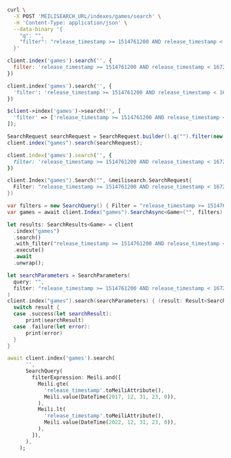 <CodeGroup>

```bash cURL
curl \
  -X POST 'MEILISEARCH_URL/indexes/games/search' \
  -H 'Content-Type: application/json' \
  --data-binary '{
    "q": "",
    "filter": "release_timestamp >= 1514761200 AND release_timestamp < 1672527600"
  }'
```


```javascript JS
client.index('games').search('', {
  filter: 'release_timestamp >= 1514761200 AND release_timestamp < 1672527600'
})
```


```python Python
client.index('games').search('', {
  'filter': 'release_timestamp >= 1514761200 AND release_timestamp < 1672527600'
})
```


```php PHP
$client->index('games')->search('', [
  'filter' => ['release_timestamp >= 1514761200 AND release_timestamp < 1672527600']
]);
```


```java Java
SearchRequest searchRequest = SearchRequest.builder().q("").filter(new String[] {"release_timestamp >= 1514761200 AND release_timestamp < 1672527600"}).build();
client.index("games").search(searchRequest);
```


```ruby Ruby
client.index('games').search('', {
  filter: 'release_timestamp >= 1514761200 AND release_timestamp < 1672527600'
})
```


```go Go
client.Index("games").Search("", &meilisearch.SearchRequest{
  Filter: "release_timestamp >= 1514761200 AND release_timestamp < 1672527600",
})
```


```csharp C#
var filters = new SearchQuery() { Filter = "release_timestamp >= 1514761200 AND release_timestamp < 1672527600" };
var games = await client.Index("games").SearchAsync<Game>("", filters);
```


```rust Rust
let results: SearchResults<Game> = client
  .index("games")
  .search()
  .with_filter("release_timestamp >= 1514761200 AND release_timestamp < 1672527600")
  .execute()
  .await
  .unwrap();
```


```swift Swift
let searchParameters = SearchParameters(
  query: "",
  filter: "release_timestamp >= 1514761200 AND release_timestamp < 1672527600"
)
client.index("games").search(searchParameters) { (result: Result<Searchable<Game>, Swift.Error>) in
  switch result {
  case .success(let searchResult):
      print(searchResult)
  case .failure(let error):
      print(error)
  }
}
```


```dart Dart
await client.index('games').search(
      '',
      SearchQuery(
        filterExpression: Meili.and([
          Meili.gte(
            'release_timestamp'.toMeiliAttribute(),
            Meili.value(DateTime(2017, 12, 31, 23, 0)),
          ),
          Meili.lt(
            'release_timestamp'.toMeiliAttribute(),
            Meili.value(DateTime(2022, 12, 31, 23, 0)),
          ),
        ]),
      ),
    );
```

</CodeGroup>